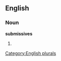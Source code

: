 
==English==

===Noun===
'''submissives'''

# {{plural of|[[submissive]]}}

[[Category:English plurals]]